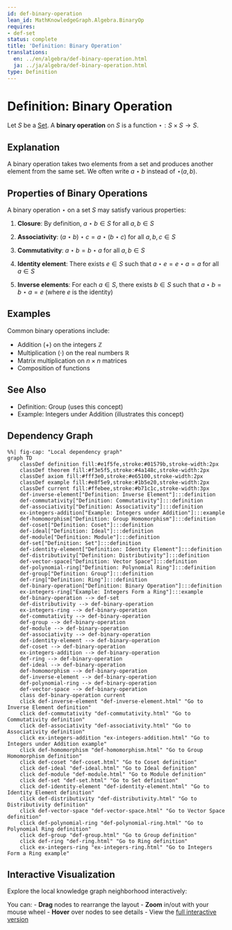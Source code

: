 ```yaml
---
id: def-binary-operation
lean_id: MathKnowledgeGraph.Algebra.BinaryOp
requires:
- def-set
status: complete
title: 'Definition: Binary Operation'
translations:
  en: ../en/algebra/def-binary-operation.html
  ja: ../ja/algebra/def-binary-operation.html
type: Definition
---
```


# Definition: Binary Operation {#def-binary-operation}

Let $S$ be a [Set](../logic-set-theory/def-set.qmd). A **binary operation** on $S$ is a function $\star: S \times S \to S$.

## Explanation

A binary operation takes two elements from a set and produces another element from the same set. We often write $a \star b$ instead of $\star(a, b)$.

## Properties of Binary Operations

A binary operation $\star$ on a set $S$ may satisfy various properties:

1. **Closure**: By definition, $a \star b \in S$ for all $a, b \in S$

2. **Associativity**: $(a \star b) \star c = a \star (b \star c)$ for all $a, b, c \in S$

3. **Commutativity**: $a \star b = b \star a$ for all $a, b \in S$

4. **Identity element**: There exists $e \in S$ such that $a \star e = e \star a = a$ for all $a \in S$

5. **Inverse elements**: For each $a \in S$, there exists $b \in S$ such that $a \star b = b \star a = e$ (where $e$ is the identity)

## Examples

Common binary operations include:

- Addition ($+$) on the integers $\mathbb{Z}$
- Multiplication ($\cdot$) on the real numbers $\mathbb{R}$
- Matrix multiplication on $n \times n$ matrices
- Composition of functions

## See Also

- Definition: Group (uses this concept)
- Example: Integers under Addition (illustrates this concept)

## Dependency Graph

```mermaid
%%| fig-cap: "Local dependency graph"
graph TD
    classDef definition fill:#e1f5fe,stroke:#01579b,stroke-width:2px
    classDef theorem fill:#f3e5f5,stroke:#4a148c,stroke-width:2px
    classDef axiom fill:#fff3e0,stroke:#e65100,stroke-width:2px
    classDef example fill:#e8f5e9,stroke:#1b5e20,stroke-width:2px
    classDef current fill:#ffebee,stroke:#b71c1c,stroke-width:3px
    def-inverse-element["Definition: Inverse Element"]:::definition
    def-commutativity["Definition: Commutativity"]:::definition
    def-associativity["Definition: Associativity"]:::definition
    ex-integers-addition["Example: Integers under Addition"]:::example
    def-homomorphism["Definition: Group Homomorphism"]:::definition
    def-coset["Definition: Coset"]:::definition
    def-ideal["Definition: Ideal"]:::definition
    def-module["Definition: Module"]:::definition
    def-set["Definition: Set"]:::definition
    def-identity-element["Definition: Identity Element"]:::definition
    def-distributivity["Definition: Distributivity"]:::definition
    def-vector-space["Definition: Vector Space"]:::definition
    def-polynomial-ring["Definition: Polynomial Ring"]:::definition
    def-group["Definition: Group"]:::definition
    def-ring["Definition: Ring"]:::definition
    def-binary-operation["Definition: Binary Operation"]:::definition
    ex-integers-ring["Example: Integers Form a Ring"]:::example
    def-binary-operation --> def-set
    def-distributivity --> def-binary-operation
    ex-integers-ring --> def-binary-operation
    def-commutativity --> def-binary-operation
    def-group --> def-binary-operation
    def-module --> def-binary-operation
    def-associativity --> def-binary-operation
    def-identity-element --> def-binary-operation
    def-coset --> def-binary-operation
    ex-integers-addition --> def-binary-operation
    def-ring --> def-binary-operation
    def-ideal --> def-binary-operation
    def-homomorphism --> def-binary-operation
    def-inverse-element --> def-binary-operation
    def-polynomial-ring --> def-binary-operation
    def-vector-space --> def-binary-operation
    class def-binary-operation current
    click def-inverse-element "def-inverse-element.html" "Go to Inverse Element definition"
    click def-commutativity "def-commutativity.html" "Go to Commutativity definition"
    click def-associativity "def-associativity.html" "Go to Associativity definition"
    click ex-integers-addition "ex-integers-addition.html" "Go to Integers under Addition example"
    click def-homomorphism "def-homomorphism.html" "Go to Group Homomorphism definition"
    click def-coset "def-coset.html" "Go to Coset definition"
    click def-ideal "def-ideal.html" "Go to Ideal definition"
    click def-module "def-module.html" "Go to Module definition"
    click def-set "def-set.html" "Go to Set definition"
    click def-identity-element "def-identity-element.html" "Go to Identity Element definition"
    click def-distributivity "def-distributivity.html" "Go to Distributivity definition"
    click def-vector-space "def-vector-space.html" "Go to Vector Space definition"
    click def-polynomial-ring "def-polynomial-ring.html" "Go to Polynomial Ring definition"
    click def-group "def-group.html" "Go to Group definition"
    click def-ring "def-ring.html" "Go to Ring definition"
    click ex-integers-ring "ex-integers-ring.html" "Go to Integers Form a Ring example"
```

## Interactive Visualization

Explore the local knowledge graph neighborhood interactively:

::: {.graph-viz data-id="def-binary-operation" data-width="700" data-height="500"}
:::

You can:
- **Drag** nodes to rearrange the layout
- **Zoom** in/out with your mouse wheel
- **Hover** over nodes to see details
- View the [full interactive version](../../output/interactive/def-binary-operation.html){target="_blank"}
